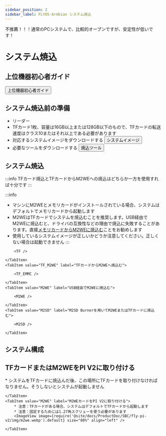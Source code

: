 ```yaml
---
sidebar_position: 2
sidebar_label: FLYOS-Armbian システム焼込
---
```


不推薦！！！通常のPCシステムで、比較的オープンですが、安定性が低いです！





# システム焼込

## 上位機器初心者ガイド

<Button variant="contained" disableElevation href="/docs/DebugDoc/baodian/host/">上位機器初心者ガイド</Button>

## システム焼込前の準備

* リーダー
* TFカード1枚、容量は16GB以上または128GB以下のもので、TFカードの転送速度はクラス10またはそれ以上である必要があります
* 対応するシステムイメージをダウンロードする <Button variant="contained" disableElevation href="/docs/ResDownload/system-img/fly-c8">システムイメージ</Button>
* 必要なツールをダウンロードする <Button variant="contained" disableElevation href="/docs/ResDownload/auxiliary_software/">焼込ツール</Button>

## システム焼込

:::info
TFカード焼込とTFカードからM2WEへの焼込はどちらか一方を使用すれば十分です
:::

:::info
* マシンにM2WEとメモリカードがインストールされている場合、システムはデフォルトでメモリカードから起動します
* M2WEはTFカードでシステムを焼込むことを推奨します。USB経由でM2WEに焼込むと、ドライバの互換性などの理由で焼込に失敗することがあります。直接[メモリカードからM2WEに焼込む](https://mellow-next.klipper.cn/docs/ProductDoc/SBC/fly-pi-v2/fly-os)ことをお勧めします
* 使用しているシステムイメージが正しいかどうか注意してください。正しくない場合は起動できません
:::

<Tabs>
    <TabItem value="TF" label="TFカードに焼込む" default>
        
        <TF />
        
    </TabItem>
    <TabItem value="TF_M2WE" label="TFカードからM2WEへ焼込む">
        
        <TF_EMMC />

    </TabItem>
    <TabItem value="M2WE" label="USB経由でM2WEに焼込む">
        
        <M2WE />

    </TabItem>
    <TabItem value="M2SD" label="M2SD Burnerを用いてM2WEまたはTFカードに焼込む">
        
        <M2SD />

    </TabItem>
</Tabs>


## システム構成

<CONFIG />

## TFカードまたはM2WEをPI V2に取り付ける

<Tabs>
    <TabItem value="TF" label="TFカードをPI V2に取り付ける" default>
        * システムをTFカードに焼込んだ後、この場所にTFカードを取り付けなければなりません。そうしないとシステムが起動しません
        <ImageView image={require('@site/docs/ProductDoc/SBC/fly-pi-v2/img/tf.webp').default} size="80%" align="left" />  

    </TabItem>
    <TabItem value="M2WE" label="M2WEカードをPI V2に取り付ける">
        * 注意：TFカードがある場合、システムはデフォルトでTFカードから起動します
        * 注意：固定するためには1.27角スクリューを使う必要があります
        <ImageView image={require('@site/docs/ProductDoc/SBC/fly-pi-v2/img/m2we.webp').default} size="80%" align="left" />  

    </TabItem>
</Tabs>
